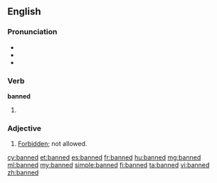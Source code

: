 ==English==

===Pronunciation===
* {{IPA|/bænd/}}
* {{rhymes|ænd}}
* {{homophones|band}}

===Verb===
'''banned'''

# {{past of|ban}}

===Adjective===
{{en-adj}}

# [[forbidden|Forbidden]]; not allowed.

[[cy:banned]]
[[et:banned]]
[[es:banned]]
[[fr:banned]]
[[hu:banned]]
[[mg:banned]]
[[ml:banned]]
[[my:banned]]
[[simple:banned]]
[[fi:banned]]
[[ta:banned]]
[[vi:banned]]
[[zh:banned]]